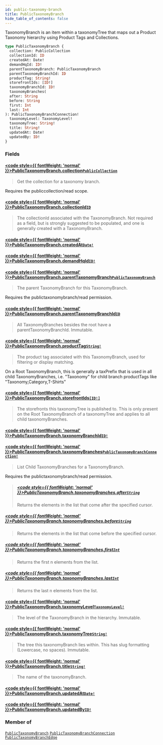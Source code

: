 ```yaml
---
id: public-taxonomy-branch
title: PublicTaxonomyBranch
hide_table_of_contents: false
---
```








TaxonomyBranch is an item within a taxonomyTree that maps out a Product Taxonomy
hierarchy using Product Tags and Collections.

```graphql
type PublicTaxonomyBranch {
  collection: PublicCollection
  collectionId: ID
  createdAt: Date!
  demandHqId: ID!
  parentTaxonomyBranch: PublicTaxonomyBranch
  parentTaxonomyBranchId: ID
  productTag: String!
  storefrontIds: [ID!]
  taxonomyBranchId: ID!
  taxonomyBranches(
  after: String
  before: String
  first: Int
  last: Int
): PublicTaxonomyBranchConnection!
  taxonomyLevel: TaxonomyLevel!
  taxonomyTree: String!
  title: String!
  updatedAt: Date!
  updatedBy: ID!
}
```


### Fields

#### [<code style={{ fontWeight: 'normal' }}>PublicTaxonomyBranch.<b>collection</b></code>](#)<Bullet />[`PublicCollection`](/demand/api/graphql-storefront/reference/objects/public-collection) <Badge class="secondary" text="object"/>
> Get the collection for a taxonomy branch.
            
Requires the publiccollection/read scope.
> 

#### [<code style={{ fontWeight: 'normal' }}>PublicTaxonomyBranch.<b>collectionId</b></code>](#)<Bullet />[`ID`](/demand/api/graphql-storefront/reference/scalars/id) <Badge class="secondary" text="scalar"/>
> The collectionId associated with the TaxonomyBranch.
Not required as a field, but is strongly suggested to be populated, and one is generally created with a TaxonomyBranch.
> 

#### [<code style={{ fontWeight: 'normal' }}>PublicTaxonomyBranch.<b>createdAt</b></code>](#)<Bullet />[`Date!`](/demand/api/graphql-storefront/reference/scalars/date) <Badge class="secondary" text="non-null"/> <Badge class="secondary" text="scalar"/>
> 
> 

#### [<code style={{ fontWeight: 'normal' }}>PublicTaxonomyBranch.<b>demandHqId</b></code>](#)<Bullet />[`ID!`](/demand/api/graphql-storefront/reference/scalars/id) <Badge class="secondary" text="non-null"/> <Badge class="secondary" text="scalar"/>
> 
> 

#### [<code style={{ fontWeight: 'normal' }}>PublicTaxonomyBranch.<b>parentTaxonomyBranch</b></code>](#)<Bullet />[`PublicTaxonomyBranch`](/demand/api/graphql-storefront/reference/objects/public-taxonomy-branch) <Badge class="secondary" text="object"/>
> The parent TaxonomyBranch for this TaxonomyBranch.

Requires the publictaxonomybranch/read permission.
> 

#### [<code style={{ fontWeight: 'normal' }}>PublicTaxonomyBranch.<b>parentTaxonomyBranchId</b></code>](#)<Bullet />[`ID`](/demand/api/graphql-storefront/reference/scalars/id) <Badge class="secondary" text="scalar"/>
> All TaxonomyBranches besides the root have a parentTaxonomyBranchId. Immutable.
> 

#### [<code style={{ fontWeight: 'normal' }}>PublicTaxonomyBranch.<b>productTag</b></code>](#)<Bullet />[`String!`](/demand/api/graphql-storefront/reference/scalars/string) <Badge class="secondary" text="non-null"/> <Badge class="secondary" text="scalar"/>
> The product tag associated with this TaxonomyBranch, used for filtering or display matching.

On a Root TaxonomyBranch, this is generally a taxPrefix that is used in all child TaxonomyBranches,
i.e. "Taxonomy" for child branch productTags like "Taxonomy,Category,T-Shirts"
> 

#### [<code style={{ fontWeight: 'normal' }}>PublicTaxonomyBranch.<b>storefrontIds</b></code>](#)<Bullet />[`[ID!]`](/demand/api/graphql-storefront/reference/scalars/id) <Badge class="secondary" text="list"/> <Badge class="secondary" text="scalar"/>
> The storefronts this taxonomyTree is published to.
This is only present on the Root TaxonomyBranch of a taxonomyTree and applies to all child taxonomyBranches.
> 

#### [<code style={{ fontWeight: 'normal' }}>PublicTaxonomyBranch.<b>taxonomyBranchId</b></code>](#)<Bullet />[`ID!`](/demand/api/graphql-storefront/reference/scalars/id) <Badge class="secondary" text="non-null"/> <Badge class="secondary" text="scalar"/>
> 
> 

#### [<code style={{ fontWeight: 'normal' }}>PublicTaxonomyBranch.<b>taxonomyBranches</b></code>](#)<Bullet />[`PublicTaxonomyBranchConnection!`](/demand/api/graphql-storefront/reference/objects/public-taxonomy-branch-connection) <Badge class="secondary" text="non-null"/> <Badge class="secondary" text="object"/>
> List Child TaxonomyBranches for a TaxonomyBranch.
            
Requires the publictaxonomybranch/read permission.
> ##### [<code style={{ fontWeight: 'normal' }}>PublicTaxonomyBranch.taxonomyBranches.<b>after</b></code>](#)<Bullet />[`String`](/demand/api/graphql-storefront/reference/scalars/string) <Badge class="secondary" text="scalar"/>
> Returns the elements in the list that come after the specified cursor.
> 

##### [<code style={{ fontWeight: 'normal' }}>PublicTaxonomyBranch.taxonomyBranches.<b>before</b></code>](#)<Bullet />[`String`](/demand/api/graphql-storefront/reference/scalars/string) <Badge class="secondary" text="scalar"/>
> Returns the elements in the list that come before the specified cursor.
> 

##### [<code style={{ fontWeight: 'normal' }}>PublicTaxonomyBranch.taxonomyBranches.<b>first</b></code>](#)<Bullet />[`Int`](/demand/api/graphql-storefront/reference/scalars/int) <Badge class="secondary" text="scalar"/>
> Returns the first n elements from the list.
> 

##### [<code style={{ fontWeight: 'normal' }}>PublicTaxonomyBranch.taxonomyBranches.<b>last</b></code>](#)<Bullet />[`Int`](/demand/api/graphql-storefront/reference/scalars/int) <Badge class="secondary" text="scalar"/>
> Returns the last n elements from the list.
> 

#### [<code style={{ fontWeight: 'normal' }}>PublicTaxonomyBranch.<b>taxonomyLevel</b></code>](#)<Bullet />[`TaxonomyLevel!`](/demand/api/graphql-storefront/reference/enums/taxonomy-level) <Badge class="secondary" text="non-null"/> <Badge class="secondary" text="enum"/>
> The level of the TaxonomyBranch in the hierarchy. Immutable.
> 

#### [<code style={{ fontWeight: 'normal' }}>PublicTaxonomyBranch.<b>taxonomyTree</b></code>](#)<Bullet />[`String!`](/demand/api/graphql-storefront/reference/scalars/string) <Badge class="secondary" text="non-null"/> <Badge class="secondary" text="scalar"/>
> The tree this taxonomyBranch lies within. This has slug formatting (Lowercase, no spaces). Immutable.
> 

#### [<code style={{ fontWeight: 'normal' }}>PublicTaxonomyBranch.<b>title</b></code>](#)<Bullet />[`String!`](/demand/api/graphql-storefront/reference/scalars/string) <Badge class="secondary" text="non-null"/> <Badge class="secondary" text="scalar"/>
> The name of the taxonomyBranch.
> 

#### [<code style={{ fontWeight: 'normal' }}>PublicTaxonomyBranch.<b>updatedAt</b></code>](#)<Bullet />[`Date!`](/demand/api/graphql-storefront/reference/scalars/date) <Badge class="secondary" text="non-null"/> <Badge class="secondary" text="scalar"/>
> 
> 

#### [<code style={{ fontWeight: 'normal' }}>PublicTaxonomyBranch.<b>updatedBy</b></code>](#)<Bullet />[`ID!`](/demand/api/graphql-storefront/reference/scalars/id) <Badge class="secondary" text="non-null"/> <Badge class="secondary" text="scalar"/>
> 
> 



### Member of

[`PublicTaxonomyBranch`](/demand/api/graphql-storefront/reference/objects/public-taxonomy-branch)  <Badge class="secondary" text="object"/><Bullet />[`PublicTaxonomyBranchConnection`](/demand/api/graphql-storefront/reference/objects/public-taxonomy-branch-connection)  <Badge class="secondary" text="object"/><Bullet />[`PublicTaxonomyBranchEdge`](/demand/api/graphql-storefront/reference/objects/public-taxonomy-branch-edge)  <Badge class="secondary" text="object"/>



